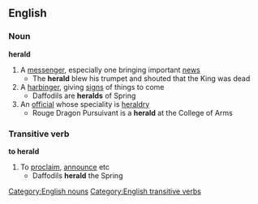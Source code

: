 ==English==
===Noun===
'''herald'''
{{wikipedia}}
#A [[messenger]], especially one bringing important [[news]]
#* The '''herald''' blew his trumpet and shouted that the King was dead
#A [[harbinger]], giving [[sign]]s of things to come
#* Daffodils are '''heralds''' of Spring
#An [[official]] whose speciality is [[heraldry]]
#* Rouge Dragon Pursuivant is a '''herald''' at the College of Arms

===Transitive verb===
'''to herald'''
#To [[proclaim]], [[announce]] etc
#* Daffodils '''herald''' the Spring
[[Category:English nouns]]
[[Category:English transitive verbs]]